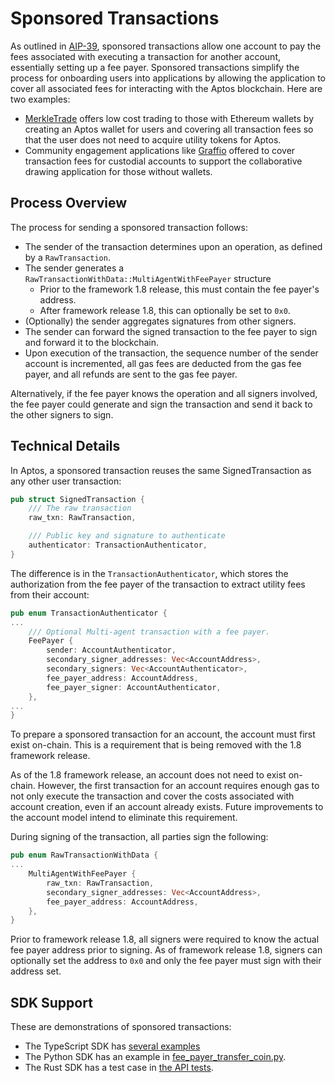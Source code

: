 # Sponsored Transactions

As outlined
in [AIP-39](https://github.com/aptos-foundation/AIPs/blob/main/aips/aip-39.md),
sponsored transactions allow one account to pay the fees associated with
executing a transaction for another account, essentially setting up a fee payer.
Sponsored transactions simplify the process for onboarding users into applications
by allowing the application to cover all associated fees for interacting with the
Aptos blockchain. Here are two examples:

- [MerkleTrade](https://merkle.trade/) offers low cost trading to those with
  Ethereum wallets by creating an Aptos wallet for users and covering all
  transaction fees so that the user does not need to acquire utility tokens for
  Aptos.
- Community engagement applications
  like [Graffio](https://medium.com/aptoslabs/graffio-web3s-overnight-sensation-81a6cf18b626)
  offered to cover transaction fees for custodial accounts to support the
  collaborative drawing application for those without wallets.

## Process Overview

The process for sending a sponsored transaction follows:

- The sender of the transaction determines upon an operation, as defined by
  a `RawTransaction`.
- The sender generates a `RawTransactionWithData::MultiAgentWithFeePayer`
  structure
  - Prior to the framework 1.8 release, this must contain the fee payer's
    address.
  - After framework release 1.8, this can optionally be set to `0x0`.
- (Optionally) the sender aggregates signatures from other signers.
- The sender can forward the signed transaction to the fee payer to sign and
  forward it to the blockchain.
- Upon execution of the transaction, the sequence number of the sender account
  is incremented, all gas fees are deducted from the gas fee payer, and all
  refunds are sent to the gas fee payer.

Alternatively, if the fee payer knows the operation and all signers involved,
the fee payer could generate and sign the transaction and send it back to the
other signers to sign.

## Technical Details

In Aptos, a sponsored transaction reuses the same SignedTransaction as any other
user transaction:

```rust
pub struct SignedTransaction {
    /// The raw transaction
    raw_txn: RawTransaction,

    /// Public key and signature to authenticate
    authenticator: TransactionAuthenticator,
}
```

The difference is in the `TransactionAuthenticator`, which stores the
authorization from the fee payer of the transaction to extract utility fees from
their account:

```rust
pub enum TransactionAuthenticator {
...
    /// Optional Multi-agent transaction with a fee payer.
    FeePayer {
        sender: AccountAuthenticator,
        secondary_signer_addresses: Vec<AccountAddress>,
        secondary_signers: Vec<AccountAuthenticator>,
        fee_payer_address: AccountAddress,
        fee_payer_signer: AccountAuthenticator,
    },
...
}
```

To prepare a sponsored transaction for an account, the account must first exist
on-chain. This is a requirement that is being removed with the 1.8 framework
release.

As of the 1.8 framework release, an account does not need to exist on-chain.
However, the first transaction for an account requires enough gas to not only
execute the transaction and cover the costs associated with account creation,
even if an account already exists. Future improvements to the account model
intend to eliminate this requirement.

During signing of the transaction, all parties sign the following:

```rust
pub enum RawTransactionWithData {
...
    MultiAgentWithFeePayer {
        raw_txn: RawTransaction,
        secondary_signer_addresses: Vec<AccountAddress>,
        fee_payer_address: AccountAddress,
    },
}
```

Prior to framework release 1.8, all signers were required to know the actual fee
payer address prior to signing. As of framework release 1.8, signers can
optionally set the address to `0x0` and only the fee payer must sign with their
address set.

## SDK Support

These are demonstrations of sponsored transactions:

- The TypeScript SDK
  has [several examples](https://github.com/aptos-labs/aptos-ts-sdk/tree/main/examples/typescript-esm/sponsored_transactions)
- The Python SDK has an example
  in [fee_payer_transfer_coin.py](https://github.com/aptos-labs/aptos-python-sdk/blob/main/examples/fee_payer_transfer_coin.py).
- The Rust SDK has a test case
  in [the API tests](https://github.com/aptos-labs/aptos-core/blob/0a62e54e13bc5da604ceaf39efed5c012a292078/api/src/tests/transactions_test.rs#L255).
